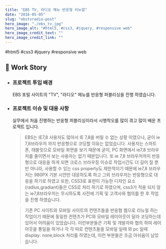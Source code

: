 ```yaml
---
title: "EBS TV, 라디오 메뉴 반응형 리뉴얼"
date: "2016-05-05"
slug: "ebstvradio-post"
hero_image: "./ebs_tv.jpg"
hero_image_alt: "#html5, #css3, #jquery, #responsive web"
hero_image_credit_text: ""
hero_image_credit_link: ""
---
```


<div className="badge-wrap">
  <span className="badge badge-html">#html5</span>
  <span className="badge badge-css">#css3</span>
  <span className="badge badge-javscript">#jquery</span>
  <span className="badge badge-rwd">#responsive web</span>
</div>

## 🎤 Work Story

- ### 프로젝트 투입 배경

  EBS 포털 사이트의 "TV", "라디오" 메뉴를 반응형 퍼블리싱을 진행 하였습니다.

- ### 프로젝트 이슈 및 대응 사항

  실무에서 처음 진행하는 반응형 퍼블리싱이라서 시행착오를 많이 겪고 많이 배운 프로젝트 입니다.

  > EBS는 IE7,8 사용자도 많아서 IE 7,8을 버릴 수 없는 상황 이였으나, 굳이 ie 7,8브라우저 까지 반응형으로 코딩할 이유는 없었습니다. 사용자는 스마트폰, 태블릿으로 모바일 화면을 보기 때문에 굳이, PC 화면에서 ie7,8 브라우저를 줄이면서 보는 사용자는 없기 때문입니다. 또 ie 7,8 브라우저까지 반응형으로 대응을 하게 되면 크로스 브라우징 이슈로 작업시간도 더 길어 질 뿐만 아니라, 사용할 수 있는 css property도 제한적이기 때문에 ie7,8 브라우저는 980PX 기본 시안만 대응하도록 하고 그외 브라우저는 반응형으로 대응을 하기로 하였고 또한, CSS3로 표현이 가능한 디자인 요소(radius,gradiant)들은 CSS로 처리 하기로 하였으며, css3가 적용 되지 않는 ie7,8브라우저는 무시하도록 사전에 기획 및 고객사와 협의를 한 후 작업을 진행 하였습니다.

  > 기존 PC 사이트와 모바일 사이트의 컨텐츠들을 반응협 웹으로 리뉴얼 하는 작업이기 때문에 동일한 컨텐츠가 PC와 모바일 레이아웃이 달라 코딩하는데 있어서 어려움이 있었습니다.
  > 이런부분들은 기획 및 개발자와 협의 하여 레이아웃을 통일을 하거나 각 각 따로 컨텐츠들을 모바일 일때 와 pc 일때 display: none,block 처리를 하였는데, 이런 부분들은 조금 아쉬움이 남았습니다.
